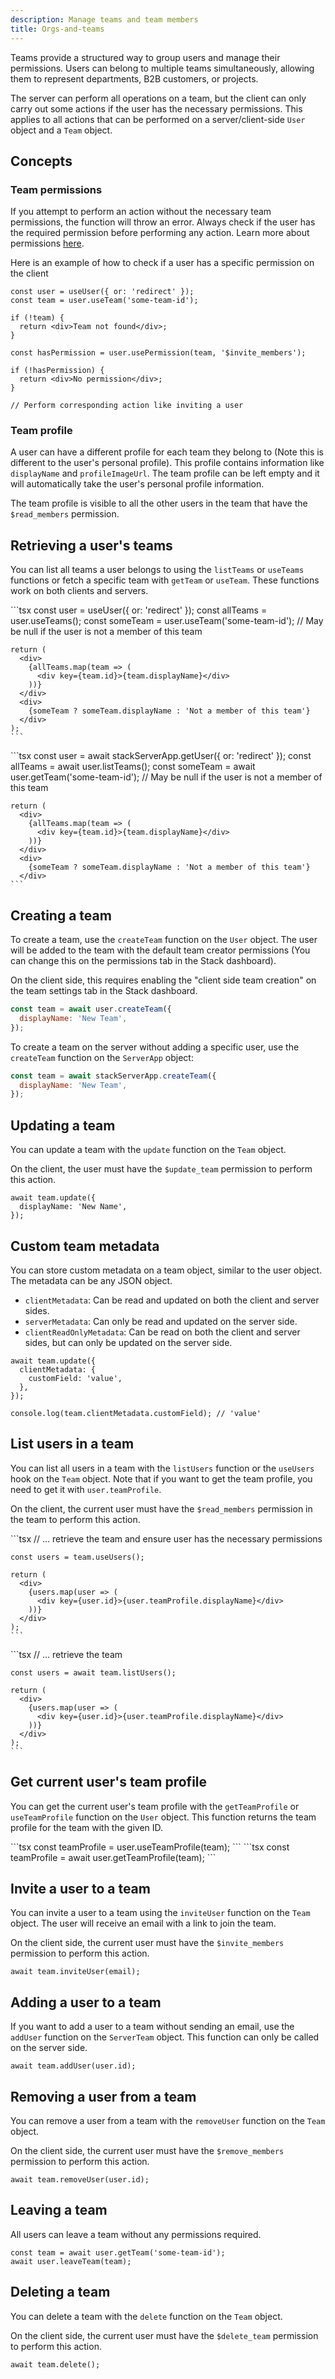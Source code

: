 ```yaml
---
description: Manage teams and team members  
title: Orgs-and-teams
---
```


Teams provide a structured way to group users and manage their permissions. Users can belong to multiple teams simultaneously, allowing them to represent departments, B2B customers, or projects.

The server can perform all operations on a team, but the client can only carry out some actions if the user has the necessary permissions. This applies to all actions that can be performed on a server/client-side `User` object and a `Team` object.

## Concepts

### Team permissions 

If you attempt to perform an action without the necessary team permissions, the function will throw an error. Always check if the user has the required permission before performing any action. Learn more about permissions [here](permissions.mdx).

Here is an example of how to check if a user has a specific permission on the client

```tsx
const user = useUser({ or: 'redirect' });
const team = user.useTeam('some-team-id');

if (!team) {
  return <div>Team not found</div>;
}

const hasPermission = user.usePermission(team, '$invite_members');

if (!hasPermission) {
  return <div>No permission</div>;
}

// Perform corresponding action like inviting a user
```

### Team profile

A user can have a different profile for each team they belong to (Note this is different to the user's personal profile). This profile contains information like `displayName` and `profileImageUrl`. The team profile can be left empty and it will automatically take the user's personal profile information.

The team profile is visible to all the other users in the team that have the `$read_members` permission. 

## Retrieving a user's teams

You can list all teams a user belongs to using the `listTeams` or `useTeams` functions or fetch a specific team with `getTeam` or `useTeam`. These functions work on both clients and servers.

<Tabs>
  <Tab value="Client Component" label="Client Component">
    ```tsx
    const user = useUser({ or: 'redirect' });
    const allTeams = user.useTeams();
    const someTeam = user.useTeam('some-team-id'); // May be null if the user is not a member of this team

    return (
      <div>
        {allTeams.map(team => (
          <div key={team.id}>{team.displayName}</div>
        ))}
      </div>
      <div>
        {someTeam ? someTeam.displayName : 'Not a member of this team'}
      </div>
    );
    ```
  </Tab>

  <Tab value="Server Component" label="Server Component">
    ```tsx
    const user = await stackServerApp.getUser({ or: 'redirect' });
    const allTeams = await user.listTeams();
    const someTeam = await user.getTeam('some-team-id'); // May be null if the user is not a member of this team

    return (
      <div>
        {allTeams.map(team => (
          <div key={team.id}>{team.displayName}</div>
        ))}
      </div>
      <div>
        {someTeam ? someTeam.displayName : 'Not a member of this team'}
      </div>
    ```
  </Tab>
</Tabs>

## Creating a team

To create a team, use the `createTeam` function on the `User` object. The user will be added to the team with the default team creator permissions (You can change this on the permissions tab in the Stack dashboard).

On the client side, this requires enabling the "client side team creation" on the team settings tab in the Stack dashboard.

```jsx
const team = await user.createTeam({
  displayName: 'New Team',
});
```

To create a team on the server without adding a specific user, use the `createTeam` function on the `ServerApp` object:

```jsx
const team = await stackServerApp.createTeam({
  displayName: 'New Team',
});
```

## Updating a team

You can update a team with the `update` function on the `Team` object.

On the client, the user must have the `$update_team` permission to perform this action.

```tsx
await team.update({
  displayName: 'New Name',
});
```

## Custom team metadata

You can store custom metadata on a team object, similar to the user object. The metadata can be any JSON object.

- `clientMetadata`: Can be read and updated on both the client and server sides.
- `serverMetadata`: Can only be read and updated on the server side.
- `clientReadOnlyMetadata`: Can be read on both the client and server sides, but can only be updated on the server side.

```tsx
await team.update({
  clientMetadata: {
    customField: 'value',
  },
});

console.log(team.clientMetadata.customField); // 'value'
```

## List users in a team

You can list all users in a team with the `listUsers` function or the `useUsers` hook on the `Team` object. Note that if you want to get the team profile, you need to get it with `user.teamProfile`.

On the client, the current user must have the `$read_members` permission in the team to perform this action.

<Tabs>
  <Tab value="Client Component" label="Client Component">
    ```tsx
    // ... retrieve the team and ensure user has the necessary permissions

    const users = team.useUsers();

    return (
      <div>
        {users.map(user => (
          <div key={user.id}>{user.teamProfile.displayName}</div>
        ))}
      </div>
    );
    ```
  </Tab>

  <Tab value="Server Component" label="Server Component">
    ```tsx
    // ... retrieve the team

    const users = await team.listUsers();
    
    return (
      <div>
        {users.map(user => (
          <div key={user.id}>{user.teamProfile.displayName}</div>
        ))}
      </div>
    );
    ```
  </Tab>
</Tabs>

## Get current user's team profile

You can get the current user's team profile with the `getTeamProfile` or `useTeamProfile` function on the `User` object. This function returns the team profile for the team with the given ID.

<Tabs>
  <Tab value="Client Component" label="Client Component">
    ```tsx
    const teamProfile = user.useTeamProfile(team);
    ```
  </Tab>
  <Tab value="Server Component" label="Server Component">
    ```tsx
    const teamProfile = await user.getTeamProfile(team);
    ```
  </Tab>
</Tabs>

## Invite a user to a team

You can invite a user to a team using the `inviteUser` function on the `Team` object. The user will receive an email with a link to join the team.

On the client side, the current user must have the `$invite_members` permission to perform this action.

```tsx
await team.inviteUser(email);
```

## Adding a user to a team

If you want to add a user to a team without sending an email, use the `addUser` function on the `ServerTeam` object. This function can only be called on the server side.

```tsx
await team.addUser(user.id);
```

## Removing a user from a team

You can remove a user from a team with the `removeUser` function on the `Team` object.

On the client side, the current user must have the `$remove_members` permission to perform this action.

```tsx
await team.removeUser(user.id);
```

## Leaving a team

All users can leave a team without any permissions required.

```tsx
const team = await user.getTeam('some-team-id');
await user.leaveTeam(team);
```

## Deleting a team

You can delete a team with the `delete` function on the `Team` object.

On the client side, the current user must have the `$delete_team` permission to perform this action.

```tsx
await team.delete();
```
